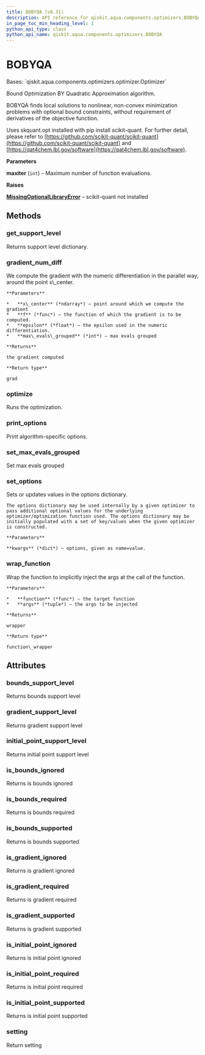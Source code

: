 ```yaml
---
title: BOBYQA (v0.31)
description: API reference for qiskit.aqua.components.optimizers.BOBYQA in qiskit v0.31
in_page_toc_min_heading_level: 1
python_api_type: class
python_api_name: qiskit.aqua.components.optimizers.BOBYQA
---
```


# BOBYQA

<Class id="qiskit.aqua.components.optimizers.BOBYQA" isDedicatedPage={true} github="https://github.com/qiskit-community/qiskit-aqua/tree/stable/0.9/qiskit/aqua/components/optimizers/bobyqa.py" signature="BOBYQA(maxiter=1000)" modifiers="class">
  Bases: `qiskit.aqua.components.optimizers.optimizer.Optimizer`

  Bound Optimization BY Quadratic Approximation algorithm.

  BOBYQA finds local solutions to nonlinear, non-convex minimization problems with optional bound constraints, without requirement of derivatives of the objective function.

  Uses skquant.opt installed with pip install scikit-quant. For further detail, please refer to [https://github.com/scikit-quant/scikit-quant](https://github.com/scikit-quant/scikit-quant) and [https://qat4chem.lbl.gov/software](https://qat4chem.lbl.gov/software).

  **Parameters**

  **maxiter** (`int`) – Maximum number of function evaluations.

  **Raises**

  [**MissingOptionalLibraryError**](qiskit.aqua.MissingOptionalLibraryError "qiskit.aqua.MissingOptionalLibraryError") – scikit-quant not installed

  ## Methods

  <span id="qiskit-aqua-components-optimizers-bobyqa-get-support-level" />

  ### get\_support\_level

  <Function id="qiskit.aqua.components.optimizers.BOBYQA.get_support_level" signature="BOBYQA.get_support_level()">
    Returns support level dictionary.
  </Function>

  <span id="qiskit-aqua-components-optimizers-bobyqa-gradient-num-diff" />

  ### gradient\_num\_diff

  <Function id="qiskit.aqua.components.optimizers.BOBYQA.gradient_num_diff" signature="BOBYQA.gradient_num_diff(x_center, f, epsilon, max_evals_grouped=1)" modifiers="static">
    We compute the gradient with the numeric differentiation in the parallel way, around the point x\_center.

    **Parameters**

    *   **x\_center** (*ndarray*) – point around which we compute the gradient
    *   **f** (*func*) – the function of which the gradient is to be computed.
    *   **epsilon** (*float*) – the epsilon used in the numeric differentiation.
    *   **max\_evals\_grouped** (*int*) – max evals grouped

    **Returns**

    the gradient computed

    **Return type**

    grad
  </Function>

  <span id="qiskit-aqua-components-optimizers-bobyqa-optimize" />

  ### optimize

  <Function id="qiskit.aqua.components.optimizers.BOBYQA.optimize" signature="BOBYQA.optimize(num_vars, objective_function, gradient_function=None, variable_bounds=None, initial_point=None)">
    Runs the optimization.
  </Function>

  <span id="qiskit-aqua-components-optimizers-bobyqa-print-options" />

  ### print\_options

  <Function id="qiskit.aqua.components.optimizers.BOBYQA.print_options" signature="BOBYQA.print_options()">
    Print algorithm-specific options.
  </Function>

  <span id="qiskit-aqua-components-optimizers-bobyqa-set-max-evals-grouped" />

  ### set\_max\_evals\_grouped

  <Function id="qiskit.aqua.components.optimizers.BOBYQA.set_max_evals_grouped" signature="BOBYQA.set_max_evals_grouped(limit)">
    Set max evals grouped
  </Function>

  <span id="qiskit-aqua-components-optimizers-bobyqa-set-options" />

  ### set\_options

  <Function id="qiskit.aqua.components.optimizers.BOBYQA.set_options" signature="BOBYQA.set_options(**kwargs)">
    Sets or updates values in the options dictionary.

    The options dictionary may be used internally by a given optimizer to pass additional optional values for the underlying optimizer/optimization function used. The options dictionary may be initially populated with a set of key/values when the given optimizer is constructed.

    **Parameters**

    **kwargs** (*dict*) – options, given as name=value.
  </Function>

  <span id="qiskit-aqua-components-optimizers-bobyqa-wrap-function" />

  ### wrap\_function

  <Function id="qiskit.aqua.components.optimizers.BOBYQA.wrap_function" signature="BOBYQA.wrap_function(function, args)" modifiers="static">
    Wrap the function to implicitly inject the args at the call of the function.

    **Parameters**

    *   **function** (*func*) – the target function
    *   **args** (*tuple*) – the args to be injected

    **Returns**

    wrapper

    **Return type**

    function\_wrapper
  </Function>

  ## Attributes

  ### bounds\_support\_level

  <Attribute id="qiskit.aqua.components.optimizers.BOBYQA.bounds_support_level">
    Returns bounds support level
  </Attribute>

  ### gradient\_support\_level

  <Attribute id="qiskit.aqua.components.optimizers.BOBYQA.gradient_support_level">
    Returns gradient support level
  </Attribute>

  ### initial\_point\_support\_level

  <Attribute id="qiskit.aqua.components.optimizers.BOBYQA.initial_point_support_level">
    Returns initial point support level
  </Attribute>

  ### is\_bounds\_ignored

  <Attribute id="qiskit.aqua.components.optimizers.BOBYQA.is_bounds_ignored">
    Returns is bounds ignored
  </Attribute>

  ### is\_bounds\_required

  <Attribute id="qiskit.aqua.components.optimizers.BOBYQA.is_bounds_required">
    Returns is bounds required
  </Attribute>

  ### is\_bounds\_supported

  <Attribute id="qiskit.aqua.components.optimizers.BOBYQA.is_bounds_supported">
    Returns is bounds supported
  </Attribute>

  ### is\_gradient\_ignored

  <Attribute id="qiskit.aqua.components.optimizers.BOBYQA.is_gradient_ignored">
    Returns is gradient ignored
  </Attribute>

  ### is\_gradient\_required

  <Attribute id="qiskit.aqua.components.optimizers.BOBYQA.is_gradient_required">
    Returns is gradient required
  </Attribute>

  ### is\_gradient\_supported

  <Attribute id="qiskit.aqua.components.optimizers.BOBYQA.is_gradient_supported">
    Returns is gradient supported
  </Attribute>

  ### is\_initial\_point\_ignored

  <Attribute id="qiskit.aqua.components.optimizers.BOBYQA.is_initial_point_ignored">
    Returns is initial point ignored
  </Attribute>

  ### is\_initial\_point\_required

  <Attribute id="qiskit.aqua.components.optimizers.BOBYQA.is_initial_point_required">
    Returns is initial point required
  </Attribute>

  ### is\_initial\_point\_supported

  <Attribute id="qiskit.aqua.components.optimizers.BOBYQA.is_initial_point_supported">
    Returns is initial point supported
  </Attribute>

  ### setting

  <Attribute id="qiskit.aqua.components.optimizers.BOBYQA.setting">
    Return setting
  </Attribute>
</Class>

